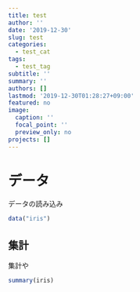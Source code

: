 ```yaml
---
title: test
author: ''
date: '2019-12-30'
slug: test
categories:
  - test_cat
tags:
  - test_tag
subtitle: ''
summary: ''
authors: []
lastmod: '2019-12-30T01:28:27+09:00'
featured: no
image:
  caption: ''
  focal_point: ''
  preview_only: no
projects: []
---
```


# データ 

データの読み込み

```r
data("iris")
```

## 集計

集計や

```r
summary(iris)
```

